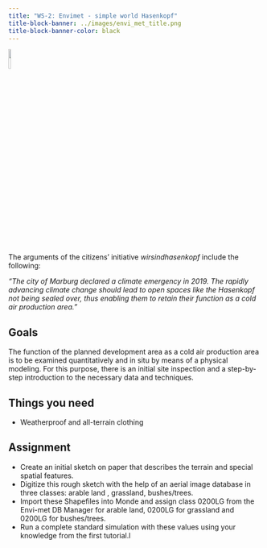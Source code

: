 ```yaml
---
title: "WS-2: Envimet - simple world Hasenkopf"
title-block-banner: ../images/envi_met_title.png
title-block-banner-color: black 
---
```


![](../images/mandantory.png){width="10%"}

The arguments of the citizens' initiative *wirsindhasenkopf* include the following:

::: {.callout-tip appearance="simple"}
*"The city of Marburg declared a climate emergency in 2019. The rapidly advancing climate change should lead to open spaces like the Hasenkopf not being sealed over, thus enabling them to retain their function as a cold air production area."*
:::

## Goals

The function of the planned development area as a cold air production area is to be examined quantitatively and in situ by means of a physical modeling. For this purpose, there is an initial site inspection and a step-by-step introduction to the necessary data and techniques.

## Things you need

-   Weatherproof and all-terrain clothing

## Assignment

-   Create an initial sketch on paper that describes the terrain and special spatial features.
-   Digitize this rough sketch with the help of an aerial image database in three classes: arable land , grassland, bushes/trees.
-   Import these Shapefiles into Monde and assign class 0200LG from the Envi-met DB Manager for arable land, 0200LG for grassland and 0200LG for bushes/trees.
-   Run a complete standard simulation with these values using your knowledge from the first tutorial.l
